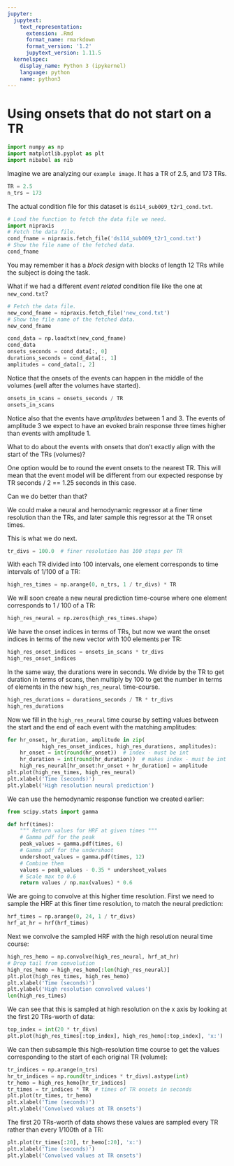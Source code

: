 ```yaml
---
jupyter:
  jupytext:
    text_representation:
      extension: .Rmd
      format_name: rmarkdown
      format_version: '1.2'
      jupytext_version: 1.11.5
  kernelspec:
    display_name: Python 3 (ipykernel)
    language: python
    name: python3
---
```


# Using onsets that do not start on a TR

```python
import numpy as np
import matplotlib.pyplot as plt
import nibabel as nib
```

Imagine we are analyzing our `example image`.  It has a TR of 2.5, and 173 TRs.

```python
TR = 2.5
n_trs = 173
```

The actual condition file for this dataset is `ds114_sub009_t2r1_cond.txt`.

```python
# Load the function to fetch the data file we need.
import nipraxis
# Fetch the data file.
cond_fname = nipraxis.fetch_file('ds114_sub009_t2r1_cond.txt')
# Show the file name of the fetched data.
cond_fname
```

You may remember it has a *block design* with blocks of length 12 TRs while
the subject is doing the task.

What if we had a different *event related* condition file like the one at
`new_cond.txt`?

```python
# Fetch the data file.
new_cond_fname = nipraxis.fetch_file('new_cond.txt')
# Show the file name of the fetched data.
new_cond_fname
```

```python
cond_data = np.loadtxt(new_cond_fname)
cond_data
onsets_seconds = cond_data[:, 0]
durations_seconds = cond_data[:, 1]
amplitudes = cond_data[:, 2]
```

Notice that the onsets of the events can happen in the middle of the volumes
(well after the volumes have started).

```python
onsets_in_scans = onsets_seconds / TR
onsets_in_scans
```

Notice also that the events have *amplitudes* between 1 and 3.  The events of
amplitude 3 we expect to have an evoked brain response three times higher than
events with amplitude 1.

What to do about the events with onsets that don’t exactly align with the
start of the TRs (volumes)?

One option would be to round the event onsets to the nearest TR.  This will
mean that the event model will be different from our expected response by TR
seconds / 2 == 1.25 seconds in this case.

Can we do better than that?

We could make a neural and hemodynamic regressor at a finer time resolution
than the TRs, and later sample this regressor at the TR onset times.

This is what we do next.

```python
tr_divs = 100.0  # finer resolution has 100 steps per TR
```

With each TR divided into 100 intervals, one element corresponds to time
intervals of 1/100 of a TR:

```python
high_res_times = np.arange(0, n_trs, 1 / tr_divs) * TR
```

We will soon create a new neural prediction time-course where one element
corresponds to 1 / 100 of a TR:

```python
high_res_neural = np.zeros(high_res_times.shape)
```

We have the onset indices in terms of TRs, but now we want the onset indices
in terms of the new vector with 100 elements per TR:

```python
high_res_onset_indices = onsets_in_scans * tr_divs
high_res_onset_indices
```

In the same way, the durations were in seconds.  We divide by the TR to get
duration in terms of scans, then multiply by 100 to get the number in terms of
elements in the new `high_res_neural` time-course.

```python
high_res_durations = durations_seconds / TR * tr_divs
high_res_durations
```

Now we fill in the `high_res_neural` time course by setting values between
the start and the end of each event with the matching amplitudes:

```python
for hr_onset, hr_duration, amplitude in zip(
           high_res_onset_indices, high_res_durations, amplitudes):
    hr_onset = int(round(hr_onset))  # index - must be int
    hr_duration = int(round(hr_duration))  # makes index - must be int
    high_res_neural[hr_onset:hr_onset + hr_duration] = amplitude
plt.plot(high_res_times, high_res_neural)
plt.xlabel('Time (seconds)')
plt.ylabel('High resolution neural prediction')
```

We can use the hemodynamic response function we created earlier:

```python
from scipy.stats import gamma

def hrf(times):
    """ Return values for HRF at given times """
    # Gamma pdf for the peak
    peak_values = gamma.pdf(times, 6)
    # Gamma pdf for the undershoot
    undershoot_values = gamma.pdf(times, 12)
    # Combine them
    values = peak_values - 0.35 * undershoot_values
    # Scale max to 0.6
    return values / np.max(values) * 0.6
```

We are going to convolve at this higher time resolution.  First we need to
sample the HRF at this finer time resolution, to match the neural prediction:

```python
hrf_times = np.arange(0, 24, 1 / tr_divs)
hrf_at_hr = hrf(hrf_times)
```

Next we convolve the sampled HRF with the high resolution neural time course:

```python
high_res_hemo = np.convolve(high_res_neural, hrf_at_hr)
# Drop tail from convolution
high_res_hemo = high_res_hemo[:len(high_res_neural)]
plt.plot(high_res_times, high_res_hemo)
plt.xlabel('Time (seconds)')
plt.ylabel('High resolution convolved values')
len(high_res_times)
```

We can see that this is sampled at high resolution on the x axis by looking at
the first 20 TRs-worth of data:

```python
top_index = int(20 * tr_divs)
plt.plot(high_res_times[:top_index], high_res_hemo[:top_index], 'x:')
```

We can then subsample this high-resolution time course to get the values
corresponding to the start of each original TR (volume):

```python
tr_indices = np.arange(n_trs)
hr_tr_indices = np.round(tr_indices * tr_divs).astype(int)
tr_hemo = high_res_hemo[hr_tr_indices]
tr_times = tr_indices * TR  # times of TR onsets in seconds
plt.plot(tr_times, tr_hemo)
plt.xlabel('Time (seconds)')
plt.ylabel('Convolved values at TR onsets')
```

The first 20 TRs-worth of data shows these values are sampled every TR rather
than every 1/100th of a TR:

```python
plt.plot(tr_times[:20], tr_hemo[:20], 'x:')
plt.xlabel('Time (seconds)')
plt.ylabel('Convolved values at TR onsets')
```
